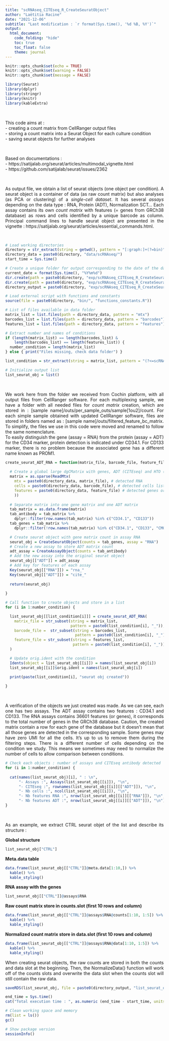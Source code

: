 ```yaml
---
title: "scRNAseq_CITEseq_R_CreateSeuratObject"
author: "Laëtitia Racine"
date: "2021-12-06"
subtitle: "Last modification : `r format(Sys.time(), '%d %B, %Y')`"
output:
  html_document:
    code_folding: "hide"
    toc: true
    toc_float: false
    theme: journal
---
```


<style>
body {text-align: justify}
</style>

```r

knitr::opts_chunk$set(echo = TRUE)
knitr::opts_chunk$set(warning = FALSE)
knitr::opts_chunk$set(message = FALSE)

```

```r

library(Seurat)
library(dplyr)
library(stringr)
library(knitr)
library(kableExtra)

```

<br> 

This code aims at :  
- creating a count matrix from CellRanger output files  
- storing a count matrix into a Seurat Object for each culture condition  
- saving seurat objects for further analyses  

<br>

Based on documentations :     
- https://satijalab.org/seurat/articles/multimodal_vignette.html      
- https://github.com/satijalab/seurat/issues/2362  

<br>

As output file, we obtain a list of seurat objects (one object per condition). A seurat object is a container of data (as raw count matrix) but also analyses (as PCA or clustering) of a *single-cell dataset*. It has several *assays* depending on the data type : RNA, Protein (ADT), Normalization SCT... Each assay contains its own *count matrix* with features (= genes from GRCh38 database) as rows and cells identified by a unique barcode as column. Principal command lines to handle seurat object are presented in the vignette : https://satijalab.org/seurat/articles/essential_commands.html.  

<br>
  
```r

# Load working directories
directory = str_extract(string = getwd(), pattern = "[:graph:]+(?=bin)")
directory_data = paste0(directory, "data/scRNAseq/")
start_time = Sys.time()

# Create a unique folder for output corresponding to the date of the day
current_date = format(Sys.time(), "%Y%m%d")
dir.create(path = paste0(directory, "exp/scRNAseq_CITEseq_R_CreateSeuratObject/"))
dir.create(path = paste0(directory, "exp/scRNAseq_CITEseq_R_CreateSeuratObject/", current_date))
directory_output = paste0(directory, "exp/scRNAseq_CITEseq_R_CreateSeuratObject/", current_date, "/")

# Load external script with functions and constants
source(file = paste0(directory, "bin/", "functions_constants.R"))

```

```r

# List of files available in data folder
matrix_list = list.files(path = directory_data, pattern = "mtx")
barcodes_list = list.files(path = directory_data, pattern = "barcodes")
features_list = list.files(path = directory_data, pattern = "features")

# Extract number and names of conditions
if (length(matrix_list) == length(barcodes_list) & 
    length(barcodes_list) == length(features_list)) {
  number_condition = length(matrix_list)
} else { print("Files missing, check data folder") }

list_condition = str_extract(string = matrix_list, pattern = "(?<=scRNAseq_)[:alnum:]+(?=_)")

# Initialize output list 
list_seurat_obj = list()

```

<br> 

We work here from the folder we received from Cochin platform, with all output files from CellRanger software. For each multiplexing sample, we have a folder with all needed files for *count matrix* creation, which are stored in : [sample name]/outs/per_sample_outs/sample[1ou2]/count. For each simple sample obtained with updated CellRanger software, files are stored in folders named as : [sample name]/outs/filtered_feature_bc_matrix. To simplify, the files we use in this code were moved and renamed to follow the same nomenclature.  
To easily distinguish the gene (assay = RNA) from the protein (assay = ADT) for the CD34 marker, protein detection is indicated under CD34.1. For CD133 marker, there is no problem because the associated gene has a different name known as PROM1.  

```r

create_seurat_ADT_RNA = function(matrix_file, barcode_file, feature_file) {
  
  # Create a global large dgCMatrix with genes, ADT (CITEseq) and HTO (multiplexing) info
  matrix = as.sparse(ReadMtx(
    mtx = paste0(directory_data, matrix_file), # detected RNA
    cells = paste0(directory_data, barcode_file), # detected cells list
    features = paste0(directory_data, feature_file) # detected genes or antibody list
    )) 
  
  # Separate matrix into one gene matrix and one ADT matrix
  tab_matrix = as.data.frame(matrix)
  tab_antibody = tab_matrix %>%
    dplyr::filter(row.names(tab_matrix) %in% c("CD34.1", "CD133"))
  tab_genes = tab_matrix %>%
    dplyr::filter(!row.names(tab_matrix) %in% c("CD34.1", "CD133", "CMO301", "CMO302"))

  # Create seurat object with gene matrix count in assay RNA
  seurat_obj = CreateSeuratObject(counts = tab_genes, assay = "RNA")
  # Create a new assay to store ADT matrix count
  adt_assay = CreateAssayObject(counts = tab_antibody)
  # Add the new assay into the original seurat object
  seurat_obj[["ADT"]] = adt_assay
  # Add key for features of each assay
  Key(seurat_obj[["RNA"]]) = "rna_"
  Key(seurat_obj[["ADT"]]) = "cite_"
  
  return(seurat_obj)
  
}

```

```r

# Call function to create objects and store in a list
for (i in 1:number_condition) {

  list_seurat_obj[[list_condition[i]]] = create_seurat_ADT_RNA(
    matrix_file = str_subset(string = matrix_list, 
                             pattern = paste0(list_condition[i], "_")),
    barcode_file =  str_subset(string = barcodes_list, 
                               pattern = paste0(list_condition[i], "_")),
    feature_file = str_subset(string = features_list, 
                              pattern = paste0(list_condition[i], "_"))
  )

  # Update orig.ident with the condition
  Idents(object = list_seurat_obj[[i]]) = names(list_seurat_obj[i])
  list_seurat_obj[[i]]$orig.ident = names(list_seurat_obj[i])
  
  print(paste(list_condition[i], "seurat obj created"))

}

```

<br>

A verification of the objects we just created was made. As we can see, each one has two assays. The ADT assay contains two features : CD34.1 and CD133. The RNA assays contains 36601 features (or genes), it corresponds to the total number of genes in the GRCh38 database. Caution, the created matrix contain a row for each gene of the database but it doesn't mean that all those genes are detected in the corresponding sample. Some genes may have zero UMI for all the cells. It's up to us to remove them during the filtering steps. There is a different number of cells depending on the condition we study. This means we sometimes may need to normalize the number of cells to allow comparison between conditions.  

```r

# Check each objects : number of assays and CITEseq antibody detected
for (i in 1:number_condition) {
  
  cat(names(list_seurat_obj)[i], " : \n",
      "- Assays :", Assays(list_seurat_obj[[i]]), "\n",
      "- CITEseq :", rownames(list_seurat_obj[[i]][["ADT"]]), "\n",
      "- Nb cells :", ncol(list_seurat_obj[[i]]), "\n",
      "- Nb features RNA :", nrow(list_seurat_obj[[i]][["RNA"]]), "\n",
      "- Nb features ADT :", nrow(list_seurat_obj[[i]][["ADT"]]), "\n")
}

```

<br>

As an example, we extract CTRL seurat objet of the list and describe its structure :  
  
**Global structure**  
```r
list_seurat_obj["CTRL"]
```
**Meta.data table**  
```r
data.frame(list_seurat_obj[["CTRL"]]@meta.data[1:10,]) %>% 
  kable() %>%
  kable_styling()
```
**RNA assay with the genes**  
```r
list_seurat_obj[["CTRL"]]@assays$RNA
```
**Raw count matrix store in counts.slot (first 10 rows and column)**  
```r
data.frame(list_seurat_obj[["CTRL"]]@assays$RNA@counts[1:10, 1:5]) %>% 
  kable() %>%
  kable_styling()
```
**Normalized count matrix store in data.slot (first 10 rows and column)**  
```r
data.frame(list_seurat_obj[["CTRL"]]@assays$RNA@data[1:10, 1:5]) %>% 
  kable() %>%
  kable_styling()
```
When creating seurat objects, the raw counts are stored in both the counts and data slot at the beginning. Then, the NormalizeData() function will work off of the counts slots and overwrite the data slot when the counts slot will still contain the raw data.  

```r

saveRDS(list_seurat_obj, file = paste0(directory_output, "list_seurat_obj.rds"))

```

```r

end_time = Sys.time()
cat("Total execution time : ", as.numeric (end_time - start_time, units = "mins"), "minutes")

# Clean working space and memory 
rm(list = ls())
gc()

# Show package version
sessionInfo()

```

